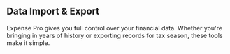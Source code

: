 
<a id='data-management'></a>
## <Icon name='database' /> Data Import & Export

Expense Pro gives you full control over your financial data. Whether you're bringing in years of history or exporting records for tax season, these tools make it simple.

<TransactionsImport />
<AccountsStatement />
<DataExport />
